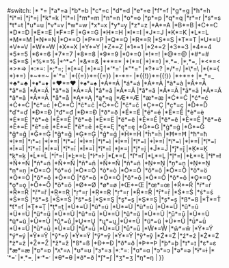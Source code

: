 <includeonly>{{{{{|safesubst:}}}#switch:{{{1}}}
|*{{{2}}} *=&#32;<noinclude><!--matches a space--></noinclude>
|*{{{2}}}a*=a
|*{{{2}}}b*=b
|*{{{2}}}c*=c
|*{{{2}}}d*=d
|*{{{2}}}e*=e
|*{{{2}}}f*=f
|*{{{2}}}g*=g
|*{{{2}}}h*=h
|*{{{2}}}i*=i
|*{{{2}}}j*=j
|*{{{2}}}k*=k
|*{{{2}}}l*=l
|*{{{2}}}m*=m
|*{{{2}}}n*=n
|*{{{2}}}o*=o
|*{{{2}}}p*=p
|*{{{2}}}q*=q
|*{{{2}}}r*=r
|*{{{2}}}s*=s
|*{{{2}}}t*=t
|*{{{2}}}u*=u
|*{{{2}}}v*=v
|*{{{2}}}w*=w
|*{{{2}}}x*=x
|*{{{2}}}y*=y
|*{{{2}}}z*=z<noinclude><!--
--></noinclude>
|*{{{2}}}A*=A
|*{{{2}}}B*=B
|*{{{2}}}C*=C
|*{{{2}}}D*=D
|*{{{2}}}E*=E
|*{{{2}}}F*=F
|*{{{2}}}G*=G
|*{{{2}}}H*=H
|*{{{2}}}I*=I
|*{{{2}}}J*=J
|*{{{2}}}K*=K
|*{{{2}}}L*=L
|*{{{2}}}M*=M
|*{{{2}}}N*=N
|*{{{2}}}O*=O
|*{{{2}}}P*=P
|*{{{2}}}Q*=Q
|*{{{2}}}R*=R
|*{{{2}}}S*=S
|*{{{2}}}T*=T
|*{{{2}}}U*=U
|*{{{2}}}V*=V
|*{{{2}}}W*=W
|*{{{2}}}X*=X
|*{{{2}}}Y*=Y
|*{{{2}}}Z*=Z<noinclude><!--
--></noinclude>
|*{{{2}}}1*=1
|*{{{2}}}2*=2
|*{{{2}}}3*=3
|*{{{2}}}4*=4
|*{{{2}}}5*=5
|*{{{2}}}6*=6
|*{{{2}}}7*=7
|*{{{2}}}8*=8
|*{{{2}}}9*=9
|*{{{2}}}0*=0<noinclude><!--
--></noinclude>
|*{{{2}}}!*=!
|*{{{2}}}@*=@
|*{{{2}}}#*=#
|*{{{2}}}$*=$
|*{{{2}}}%*=%
|*{{{2}}}^*=^
|*{{{2}}}&*=&
|*{{{2}}}**=*
|*{{{2}}}(*=(
|*{{{2}}})*=)<noinclude><!--
--></noinclude>
|*{{{2}}}.*=.
|*{{{2}}},*=,
|*{{{2}}}<*=<
|*{{{2}}}>*=>
|*{{{2}}}:*=:
|*{{{2}}};*=;
|*{{{2}}}[*=[
|*{{{2}}}]*=]
|*{{{2}}}'*='
|*{{{2}}}"*="
|*{{{2}}}?*=?
|*{{{2}}}/*=/
|*{{{2}}}\*=\
|*{{{2}}}{*={
|*{{{2}}}}*=}
|*{{{2}}}~*=~
|*{{{2}}}`*=`
|*{{{2}}}{{=}}*={{=}}
|*{{{2}}}-*=-
|*{{{2}}}{{!}}*={{!}}
|*{{{2}}}+*=+
|*{{{2}}}_*=_
|*{{{2}}}♣*=♣
|*{{{2}}}♦*=♦
|*{{{2}}}♥*=♥
|*{{{2}}}♠*=♠<noinclude><!--
--></noinclude>
|*{{{2}}}Á*=Á
|*{{{2}}}á*=á 
|*{{{2}}}À*=À 
|*{{{2}}}à*=à 
|*{{{2}}}Â*=Â 
|*{{{2}}}â*=â 
|*{{{2}}}Ä*=Ä
|*{{{2}}}ä*=ä 
|*{{{2}}}Ǎ*=Ǎ 
|*{{{2}}}ǎ*=ǎ 
|*{{{2}}}Ă*=Ă 
|*{{{2}}}ă*=ă 
|*{{{2}}}Ā*=Ā 
|*{{{2}}}ā*=ā 
|*{{{2}}}Ã*=Ã 
|*{{{2}}}ã*=ã 
|*{{{2}}}Å*=Å 
|*{{{2}}}å*=å 
|*{{{2}}}Ą*=Ą 
|*{{{2}}}ą*=ą 
|*{{{2}}}Æ*=Æ 
|*{{{2}}}æ*=æ<noinclude><!--
--></noinclude>
|*{{{2}}}Ć*=Ć 
|*{{{2}}}ć*=ć 
|*{{{2}}}Ċ*=Ċ 
|*{{{2}}}ċ*=ċ 
|*{{{2}}}Ĉ*=Ĉ
|*{{{2}}}ĉ*=ĉ 
|*{{{2}}}Č*=Č 
|*{{{2}}}č*=č 
|*{{{2}}}Ç*=Ç 
|*{{{2}}}ç*=ç 
|*{{{2}}}Ď*=Ď 
|*{{{2}}}ď*=ď 
|*{{{2}}}Đ*=Đ 
|*{{{2}}}đ*=đ 
|*{{{2}}}Ð*=Ð 
|*{{{2}}}ð*=ð 
|*{{{2}}}É*=É 
|*{{{2}}}é*=é 
|*{{{2}}}È*=È 
|*{{{2}}}è*=è 
|*{{{2}}}Ė*=Ė 
|*{{{2}}}ė*=ė 
|*{{{2}}}Ê*=Ê 
|*{{{2}}}ê*=ê 
|*{{{2}}}Ë*=Ë 
|*{{{2}}}ë*=ë 
|*{{{2}}}Ě*=Ě 
|*{{{2}}}ě*=ě 
|*{{{2}}}Ĕ*=Ĕ 
|*{{{2}}}ĕ*=ĕ 
|*{{{2}}}Ē*=Ē 
|*{{{2}}}ē*=ē 
|*{{{2}}}Ẽ*=Ẽ 
|*{{{2}}}ẽ*=ẽ 
|*{{{2}}}Ę*=Ę 
|*{{{2}}}ę*=ę
|*{{{2}}}Ġ*=Ġ 
|*{{{2}}}ġ*=ġ 
|*{{{2}}}Ĝ*=Ĝ 
|*{{{2}}}ĝ*=ĝ 
|*{{{2}}}Ğ*=Ğ 
|*{{{2}}}ğ*=ğ 
|*{{{2}}}Ģ*=Ģ 
|*{{{2}}}ģ*=ģ
|*{{{2}}}Ĥ*=Ĥ 
|*{{{2}}}ĥ*=ĥ 
|*{{{2}}}Ħ*=Ħ 
|*{{{2}}}ħ*=ħ 
|*{{{2}}}İ*=İ 
|*{{{2}}}ı*=ı 
|*{{{2}}}Í*=Í 
|*{{{2}}}í*=í 
|*{{{2}}}Ì*=Ì 
|*{{{2}}}ì*=ì 
|*{{{2}}}Î*=Î 
|*{{{2}}}î*=î 
|*{{{2}}}Ï*=Ï 
|*{{{2}}}ï*=ï 
|*{{{2}}}Ǐ*=Ǐ 
|*{{{2}}}ǐ*=ǐ 
|*{{{2}}}Ĭ*=Ĭ 
|*{{{2}}}ĭ*=ĭ 
|*{{{2}}}Ī*=Ī 
|*{{{2}}}ī*=ī 
|*{{{2}}}Ĩ*=Ĩ 
|*{{{2}}}ĩ*=ĩ 
|*{{{2}}}Į*=Į
|*{{{2}}}į*=į
|*{{{2}}}Ĵ*=Ĵ 
|*{{{2}}}ĵ*=ĵ 
|*{{{2}}}Ķ*=Ķ 
|*{{{2}}}ķ*=ķ 
|*{{{2}}}Ĺ*=Ĺ 
|*{{{2}}}ĺ*=ĺ 
|*{{{2}}}Ŀ*=Ŀ 
|*{{{2}}}ŀ*=ŀ 
|*{{{2}}}Ľ*=Ľ 
|*{{{2}}}ľ*=ľ 
|*{{{2}}}Ļ*=Ļ 
|*{{{2}}}ļ*=ļ 
|*{{{2}}}Ł*=Ł 
|*{{{2}}}ł*=ł 
|*{{{2}}}Ń*=Ń 
|*{{{2}}}ń*=ń 
|*{{{2}}}Ň*=Ň 
|*{{{2}}}ň*=ň 
|*{{{2}}}Ñ*=Ñ 
|*{{{2}}}ñ*=ñ 
|*{{{2}}}Ņ*=Ņ 
|*{{{2}}}ņ*=ņ 
|*{{{2}}}Ṇ*=Ṇ 
|*{{{2}}}ṇ*=ṇ 
|*{{{2}}}Ó*=Ó 
|*{{{2}}}ó*=ó 
|*{{{2}}}Ò*=Ò 
|*{{{2}}}ò*=ò 
|*{{{2}}}Ô*=Ô 
|*{{{2}}}ô*=ô 
|*{{{2}}}Ö*=Ö 
|*{{{2}}}ö*=ö 
|*{{{2}}}Ǒ*=Ǒ 
|*{{{2}}}ǒ*=ǒ 
|*{{{2}}}Ŏ*=Ŏ 
|*{{{2}}}ŏ*=ŏ 
|*{{{2}}}Ō*=Ō 
|*{{{2}}}ō*=ō 
|*{{{2}}}Õ*=Õ 
|*{{{2}}}õ*=õ 
|*{{{2}}}Ǫ*=Ǫ 
|*{{{2}}}ǫ*=ǫ 
|*{{{2}}}Ő*=Ő 
|*{{{2}}}ő*=ő 
|*{{{2}}}Ø*=Ø 
|*{{{2}}}ø*=ø 
|*{{{2}}}Œ*=Œ 
|*{{{2}}}œ*=œ 
|*{{{2}}}Ŕ*=Ŕ 
|*{{{2}}}ŕ*=ŕ 
|*{{{2}}}Ř*=Ř 
|*{{{2}}}ř*=ř 
|*{{{2}}}Ŗ*=Ŗ 
|*{{{2}}}ŗ*=ŗ 
|*{{{2}}}Ṛ*=Ṛ 
|*{{{2}}}ṛ*=ṛ 
|*{{{2}}}Ṝ*=Ṝ 
|*{{{2}}}ṝ*=ṝ 
|*{{{2}}}Ś*=Ś 
|*{{{2}}}ś*=ś 
|*{{{2}}}Ŝ*=Ŝ 
|*{{{2}}}ŝ*=ŝ 
|*{{{2}}}Š*=Š 
|*{{{2}}}š*=š 
|*{{{2}}}Ş*=Ş 
|*{{{2}}}ş*=ş 
|*{{{2}}}Ṣ*=Ṣ 
|*{{{2}}}ṣ*=ṣ 
|*{{{2}}}ß*=ß 
|*{{{2}}}Ť*=Ť 
|*{{{2}}}ť*=ť 
|*{{{2}}}Ţ*=Ţ 
|*{{{2}}}ţ*=ţ 
|*{{{2}}}Ú*=Ú 
|*{{{2}}}ú*=ú 
|*{{{2}}}Ù*=Ù 
|*{{{2}}}ù*=ù 
|*{{{2}}}Û*=Û 
|*{{{2}}}û*=û 
|*{{{2}}}Ü*=Ü 
|*{{{2}}}ü*=ü 
|*{{{2}}}Ǔ*=Ǔ 
|*{{{2}}}ǔ*=ǔ 
|*{{{2}}}Ŭ*=Ŭ 
|*{{{2}}}ŭ*=ŭ 
|*{{{2}}}Ū*=Ū 
|*{{{2}}}ū*=ū 
|*{{{2}}}Ũ*=Ũ 
|*{{{2}}}ũ*=ũ 
|*{{{2}}}Ů*=Ů 
|*{{{2}}}ů*=ů 
|*{{{2}}}Ų*=Ų 
|*{{{2}}}ų*=ų 
|*{{{2}}}Ű*=Ű 
|*{{{2}}}ű*=ű 
|*{{{2}}}Ǘ*=Ǘ 
|*{{{2}}}ǘ*=ǘ 
|*{{{2}}}Ǜ*=Ǜ 
|*{{{2}}}ǜ*=ǜ 
|*{{{2}}}Ǚ*=Ǚ 
|*{{{2}}}ǚ*=ǚ 
|*{{{2}}}Ǖ*=Ǖ 
|*{{{2}}}ǖ*=ǖ 
|*{{{2}}}Ŵ*=Ŵ 
|*{{{2}}}ŵ*=ŵ
|*{{{2}}}Ý*=Ý
|*{{{2}}}ý*=ý 
|*{{{2}}}Ŷ*=Ŷ 
|*{{{2}}}ŷ*=ŷ 
|*{{{2}}}Ÿ*=Ÿ 
|*{{{2}}}ÿ*=ÿ 
|*{{{2}}}Ỹ*=Ỹ 
|*{{{2}}}ỹ*=ỹ 
|*{{{2}}}Ź*=Ź 
|*{{{2}}}ź*=ź 
|*{{{2}}}Ż*=Ż 
|*{{{2}}}ż*=ż 
|*{{{2}}}Ž*=Ž 
|*{{{2}}}ž*=ž 
|*{{{2}}}ß*=ß 
|*{{{2}}}Ð*=Ð 
|*{{{2}}}ð*=ð 
|*{{{2}}}Þ*=Þ 
|*{{{2}}}þ*=þ 
|*{{{2}}}ɪ*=ɪ
|*{{{2}}}ɛ*=ɛ
|*{{{2}}}æ*=æ
|*{{{2}}}ɒ*=ɒ
|*{{{2}}}ʌ*=ʌ
|*{{{2}}}ʊ*=ʊ
|*{{{2}}}ɜ*=ɜ
|*{{{2}}}ː*=ː
|*{{{2}}}ɑ*=ɑ
|*{{{2}}}ɔ*=ɔ
|*{{{2}}}ə*=ə
|*{{{2}}}ɨ*=ɨ
|*{{{2}}}ˈ*=ˈ
|*{{{2}}}ˌ*=ˌ
|*{{{2}}}ˑ*=ˑ
|*{{{2}}}θ*=θ
|*{{{2}}}ð*=ð
|*{{{2}}}ʃ*=ʃ
|*{{{2}}}ʒ*=ʒ
|*{{{2}}}ŋ*=ŋ
|{{FormattingError |nocategory={{{nocategory|}}} |Str_index/getchar - Unknown code "{{{1}}}"}}
}}</includeonly><noinclude>

{{documentation}}
</noinclude>